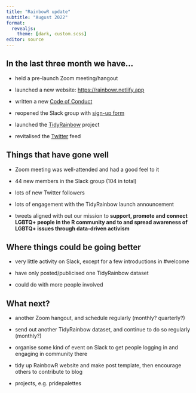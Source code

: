```yaml
---
title: "RainbowR update"
subtitle: "August 2022"
format: 
  revealjs:
    theme: [dark, custom.scss]
editor: source
---
```


## In the last three month we have...

- held a pre-launch Zoom meeting/hangout

- launched a new website: <https://rainbowr.netlify.app>

- written a new [Code of Conduct](https://rainbowr.netlify.app/coc)

- reopened the Slack group with [sign-up form](https://docs.google.com/forms/d/1y7SOWE3IW-fpR_5Cd4mK-CMUpFZ-hvhY4cTj34JqTVE/)

- launched the [TidyRainbow](https://github.com/r-lgbtq/tidyrainbow) project

- revitalised the [Twitter](https://twitter.com/R_LGBTQ) feed

## Things that have gone well

- Zoom meeting was well-attended and had a good feel to it

- 44 new members in the Slack group (104 in total)

- lots of new Twitter followers

- lots of engagement with the TidyRainbow launch announcement

- tweets aligned with out our mission to **support, promote and connect LGBTQ+ people in the R community and to and spread awareness of LGBTQ+ issues through data-driven activism**

## Where things could be going better

- very little activity on Slack, except for a few introductions in #welcome

- have only posted/publicised one TidyRainbow dataset

- could do with more people involved


## What next?

- another Zoom hangout, and schedule regularly (monthly? quarterly?)

- send out another TidyRainbow dataset, and continue to do so regularly (monthly?)

- organise some kind of event on Slack to get people logging in and engaging in community there

- tidy up RainbowR website and make post template, then encourage others to contribute to blog

- projects, e.g. pridepalettes
